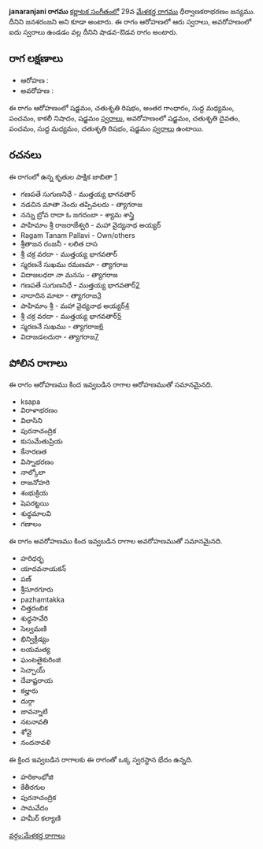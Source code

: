 {{Infobox ragam
	| name          	= janaranjani
	| synonym	    	= జనశరంజని
	| mela          	= 
	| chakra        	= 
	| janaka        	= 
	| type          	= శాడవ-ఔడవ
	| arohanam      	= {{svaraC|S|R2|G3|M1|P|N3|S'}} 
	| avarohanam    	= {{svaraC|S'|D2|P|M1|R2|S}}
	| jeeva         	=
	| chhaya        	=
	| nyasa         	=
	| vishesha      	= 
	| equivalent  		= 
}}
{{కర్ణాటక సంగీత రాగాలు}}
'''janaranjani రాగము''' [[కర్ణాటక సంగీతం]]లో 29వ [[మేళకర్త రాగము]] ధీర్వాణకరాభరణం జన్యము. దీనిని జనశరంజని అని కూడా అంటారు. ఈ రాగం ఆరోహణలో ఆరు స్వరాలు, అవరోహణంలో ఐదు స్వరాలు ఉండడం వల్ల దీనిని షాడవ-ఔడవ రాగం అంటారు.


==రాగ లక్షణాలు==


* ఆరోహణ : {{svaraC|S|R2|G3|M1|P|N3|S'}} 
* అవరోహణ : {{svaraC|S'|D2|P|M1|R2|S}}

ఈ రాగం ఆరోహణంలో షడ్జమం, చతుశృతి రిషభం, అంతర గాంధారం, సుద్ద మధ్యమం, పంచమం, కాకలీ నిషాదం, షడ్జమం [[స్వరాలు]], అవరోహణంలో షడ్జమం, చతుశృతి దైవతం, పంచమం, సుద్ద మధ్యమం, చతుశృతి రిషభం, షడ్జమం [[స్వరాలు]] ఉంటాయి.

==రచనలు==
ఈ రాగంలో ఉన్న కృతుల పాక్షిక జాబితా [https://github.com/ssrihari/ragavardhini/blob/master/ragas/kritis.psv]
* గణపతే సుగుణనిధే - ముత్తయ్య భాగవతార్
* నడచిన మాతా నెందు తప్పివలదు - త్యాగరాజ
* నన్ను బ్రోవ రాదా ఓ జగదంబా - శ్యామ శాస్త్రి
* పాహిమాం శ్రీ రాజరాజేశ్వరి - మహా వైద్యనాథ అయ్యర్
* Ragam Tanam Pallavi - Own/others
* శ్రీతాజన రంజనీ - లలిత దాస
* శ్రీ చక్ర వరదా - ముత్తయ్య భాగవతార్
* స్మరణనే సుఖము రమణమా - త్యాగరాజ
* విదాజలధరా నా మనసు - త్యాగరాజ
* గణపతే సుగుణనిధే - ముత్తయ్య భాగవతార్[http://www.karnatik.com/c2131.shtml]
* నాదాదిన మాటా - త్యాగరాజ[http://www.karnatik.com/c2575.shtml]
* పాహిమాం శ్రీ - మహా వైద్యనాథ అయ్యర్[http://www.karnatik.com/c2428.shtml]
* శ్రీ చక్ర వరదా - ముత్తయ్య భాగవతార్[http://www.karnatik.com/c2104.shtml]
* స్మరణనే సుఖము - త్యాగరాజ[http://www.karnatik.com/c2869.shtml]
* విదాజడలదురా - త్యాగరాజ[http://www.karnatik.com/c2929.shtml]




==పోలిన రాగాలు==
ఈ రాగం ఆరోహణము కింద ఇవ్వబడిన రాగాల ఆరోహణముతో సమానమైనది.
* ksapa
* విరాళాభరణం
* విలాసిని
* పురనాచంద్రిక
* కుసుమేతుప్రియ
* కేనారణత
* విస్నాభరణం
* నాల్కోలా
* రాజనోహరి
* శంభుక్రియ
* షెపరట్టయి
* శుధ్ధమాలవి
* గణాలం

ఈ రాగం అవరోహణము కింద ఇవ్వబడిన రాగాల అవరోహణముతో సమానమైనది.
* హరిధర్భ
* యాదవనాయకన్
* పణ్
* శ్రీసూరగూరు
* pazhamtakka
* చిత్తరంబిక
* శుధ్ధసావేరి
* సెల్వమణి
* భిన్విక్రీడ్యం
* లయమత్య
* ఘంటతైకురింజి
* సెచ్చాయ్
* దేవాష్టరాయ
* కల్హారు
* దుర్గా
* జావన్నాటి
* నటనావతి
* శోవై
* నందనావళి

ఈ క్రింద ఇవ్వబడిన రాగాలకు ఈ రాగంతో ఒక్క స్వరస్థాన భేదం ఉన్నది.
* హరికాంభోజి
* కేతీరగుల
* పురనాచంద్రిక
* సామవేదం
* హమీర్ కల్యాణి



[[వర్గం:మేళకర్త రాగాలు]]